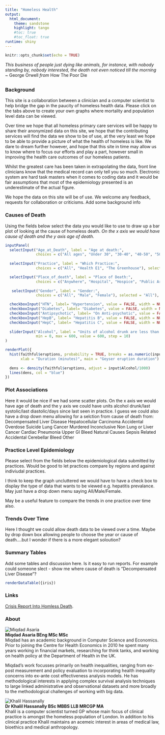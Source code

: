```yaml
---
title: "Homeless Health"
output: 
  html_document:
    theme: sandstone
    highlight: tango
    #toc: true
    #toc_float: true
runtime: shiny
---
```


```r
knitr::opts_chunk$set(echo = TRUE)
```

*This business of people just dying like animals, for instance, with nobody standing by, nobody interested, the death not even noticed till the morning* ~  George Orwell _from_ How The Poor Die
 

## {.tabset  .tabset-fade .tabset-pills}

### Background

This site is a collaboration between a clinician and a computer scientist to help bridge the gap in the paucity of homeless health data.  Please click on the tabs above to create your own graphs where mortality and population level data can be viewed.

Over time we hope that all homeless primary care services will be happy to share their anonymized data on this site, we hope that the contributing services will find the data we show to be of use, at the very least we hope to be able to provide a picture of what the health of homeless is like. We dare to dream further however, and hope that this site in time may allow us to know where to focus our efforts and play a part, however small in improving the health care outcomes of our homeless patients.

Whilst the greatest care has been taken in extrapolating the data, front line clinicians know that the medical record can only tell you so much. Electronic system are hard task masters when it comes to coding data and it would be fair assumptions that most of the epidemiology presented is an underestimate of the actual figure. 

We hope the data on this site will be of use. We welcome any feedback, requests for collaboration or criticisms. 
Add some background info

### Causes of Death

Using the fields below select the data you would like to use to draw up a bar plot of looking at the cause of homeless death. *On the x axis we would have cause of death and the y axis age of death.*

```r
inputPanel(
  selectInput("Age_at_Death", label = "Age at death:",
              choices = c("All ages", "Under 30", "30-40", "40-50", "50-60", "Over 60"), selected = "All ages"),
  
  selectInput("Practice", label = "Which Practice:",
              choices = c("All", "Health E1", "The Greenhouse"), selected = "All"),

  selectInput("Place_of_death", label = "Place of Death:",
              choices = c("Anywhere", "Hospital", "Hospice", "Public Area", "Home"), selected = "Anywhere"),  
  
   selectInput("Gender", label = "Gender:",
              choices = c("All", "Male", "Female"), selected = "All"),

  checkboxInput("HTN", label= "Hypertension", value = FALSE, width = NULL),
  checkboxInput("Diabetes", label= "Diabetes", value = FALSE, width = NULL),
  checkboxInput("Antipsychotic", label= "On Anti-psychotic", value = FALSE, width = NULL),
  checkboxInput("HepB", label= "Hepatitis B", value = FALSE, width = NULL),
  checkboxInput("HepC", label= "Hepatitis C", value = FALSE, width = NULL),
 
  sliderInput("Alcohol", label = "Units of alcohol drunk are less than:",
              min = 0, max = 600, value = 600, step = 10)
)

renderPlot({
  hist(faithful$eruptions, probability = TRUE, breaks = as.numeric(input$Alcohol),
       xlab = "Duration (minutes)", main = "Geyser eruption duration")
  
  dens <- density(faithful$eruptions, adjust = input$Alcohol/1000)
  lines(dens, col = "blue")
})
```

### Plot Associations

Here it would be nice if we had some scatter plots. On the x axis we would have age of death and the y axis we could have units alcohol drunk/last systolic/last diastolic/days since last seen in practice. I guess we could also have a drop down menu allowing for a selction from cause of death from:
Decompensated Liver Disease
Hepatocellular Carcinoma
Accidental Overdose
Suicide
Lung Cancer
Murdered
Inconclusive
Non Lung or Liver Cancer
Cardiac
Pneumonia
Upper GI Bleed
Natural Causes
Sepsis Related
Accidental
Cerebellar Bleed
Other


### Practice Level Epidemiology

Please select from the fields below the epidemiological data submitted by practices. Would be good to let practices compare by regions and against indiviudal practices.

I think to keep the graph uncluttered we would have to have a check box to display the type of data that wants to be viewed e.g. hepatitis prevalance. May just have a drop down menu saying All/Male/Female.

May be a useful feature to compare the trends in one practice over time also.


### Trends Over Time

Here I thought we could allow death data to be viewed over a time. Maybe by drop down box allowing people to choose the year or cause of death....but I wonder if there is a more elegant soloution?

### Summary Tables

Add some tables and discussion here. Is it easy to run reports. For example could someone slect - show me where cause of death is "Decompensated Liver Disease"?

```r
renderDataTable({iris})
```

### Links

[Crisis Report Into Homless Death](http://www.crisis.org.uk/data/files/publications/Homelessness%20kills%20-%20Executive%20Summary.pdf).

### About

![Miqdad Asaria](miq.jpg)  
**Miqdad Asaria BEng MSc MSc**  
Miqdad has an academic background in Computer Science and Economics. Prior to joining the Centre for Health Economics in 2010 he spent many years working in financial markets, researching for think tanks, and working on health policy at the Department of Health in the UK. 

Miqdad's work focusses primarily on health inequalities, ranging from ex-post measurement and policy evaluation to incorporating health inequality concerns into ex-ante cost effectiveness analysis models. He has methodological interests in applying complex survival analysis techniques to large linked administrative and observational datasets and more broadly to the methodological challenges of working with big data.  
  
    
![Khalil Hassanally](khalil.jpg)  
**Dr Khalil Hassanally BSc MBBS LLB MRCGP MA**    
Khalil is a computer scientist turned GP whose main focus of clinical practice is amongst the homeless population of London. In addition to his clinical practice Khalil maintains an acemeic interest in areas of medical law, bioethics and medical anthropology.